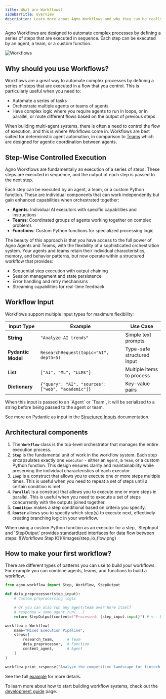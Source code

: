 ```yaml
---
title: What are Workflows?
sidebarTitle: Overview
description: Learn more about Agno Workflows and why they can be really useful to build a multi-agent system 
---
```


Agno Workflows are designed to automate complex processes by defining a series of steps that are executed in sequence. Each step can be executed by an agent, a team, or a custom function.

![Workflows](/images/workflows_v2_flow.png)


## Why should you use Workflows?

Workflows are a great way to automate complex processes by defining a series of steps that are executed in a flow that you control. This is particularly useful when you need to:

- Automate a series of tasks
- Orchestrate multiple agents or teams of agents
- Have complex logic where you require agents to run in loops, or in parallel, or route different flows based on the output of previous steps

When building multi-agent systems, there is often a need to control the flow of execution, and this is where Workflows come in. Workflows are best suited for deterministic agent automation, in comparison to [Teams](/docs/documentation/teams/introduction) which are designed for agentic coordination between agents.


## Step-Wise Controlled Execution
Agno Workflows are fundamentally an execution of a series of steps. These steps are executed in sequence, and the output of each step is passed to the next step.

Each step can be executed by an agent, a team, or a custom Python function. These are individual components that can work independently but gain enhanced capabilities when orchestrated together:
- **Agents**: Individual AI executors with specific capabilities and instructions
- **Teams**: Coordinated groups of agents working together on complex problems
- **Functions**: Custom Python functions for specialized processing logic

The beauty of this approach is that you have access to the full power of Agno Agents and Teams, with the flexibility of a sophisticated orchestration system. 
Your agents and teams retain their individual characteristics, memory, and behavior patterns, but now operate within a structured workflow that provides:
- Sequential step execution with output chaining
- Session management and state persistence
- Error handling and retry mechanisms
- Streaming capabilities for real-time feedback

## Workflow Input

Workflows support multiple input types for maximum flexibility:

 | Input Type | Example | Use Case |
 |------------|---------|----------|
 | **String** | `"Analyze AI trends"` | Simple text prompts |
 | **Pydantic Model** | `ResearchRequest(topic="AI", depth=5)` | Type-safe structured input |
 | **List** | `["AI", "ML", "LLMs"]` | Multiple items to process |
 | **Dictionary** | `{"query": "AI", "sources": ["web", "academic"]}` | Key-value pairs |

<Note>
When this input is passed to an `Agent` or `Team`, it will be serialized to a string before being passed to the agent or team.
</Note>

See more on Pydantic as input in the [Structured Inputs](/docs/documentation/workflows/advanced#structured-inputs) documentation.

## Architectural components
1. The **`Workflow`** class is the top-level orchestrator that manages the entire execution process.
2. **`Step`** is the fundamental unit of work in the workflow system. Each step encapsulates exactly one `executor` - either an `Agent`, a `Team`, or a custom Python function. This design ensures clarity and maintainability while preserving the individual characteristics of each executor.
3. **`Loop`** is a construct that allows you to execute one or more steps multiple times. This is useful when you need to repeat a set of steps until a certain condition is met.
4. **`Parallel`** is a construct that allows you to execute one or more steps in parallel. This is useful when you need to execute a set of steps concurrently with the outputs joined together.
5. **`Condition`** makes a step conditional based on criteria you specify.
6. **`Router`** allows you to specify which step(s) to execute next, effectively creating branching logic in your workflow.

<Note>
When using a custom Python function as an executor for a step, `StepInput` and `StepOutput` provides standardized interfaces for data flow between steps:
![Workflows Step IO](/images/step_io_flow.png)
</Note>

## How to make your first workflow?

There are different types of patterns you can use to build your workflows. 
For example you can combine agents, teams, and functions to build a workflow.

```python
from agno.workflow import Step, Workflow, StepOutput

def data_preprocessor(step_input):
    # Custom preprocessing logic

    # Or you can also run any agent/team over here itself
    # response = some_agent.run(...)
    return StepOutput(content=f"Processed: {step_input.input}") # <-- Now pass the agent/team response in content here

workflow = Workflow(
    name="Mixed Execution Pipeline",
    steps=[
        research_team,      # Team
        data_preprocessor,  # Function
        content_agent,      # Agent
    ]
)

workflow.print_response("Analyze the competitive landscape for fintech startups", markdown=True)
```
See the full [example](/examples/use-cases/workflows/01-basic-workflows/sequence_of_functions_and_agents) for more details.

To learn more about how to start building workflow systems, check out the [development guide](/docs/documentation/workflows/types_of_workflows) page.